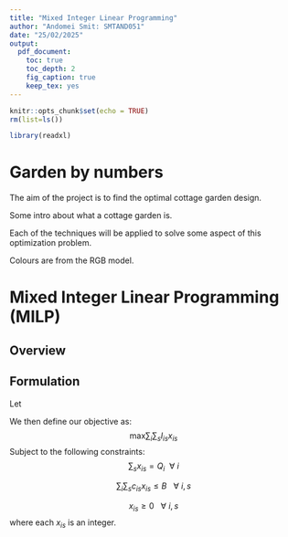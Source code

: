 ```yaml
---
title: "Mixed Integer Linear Programming"
author: "Andomei Smit: SMTAND051"
date: "25/02/2025"
output:
  pdf_document:
    toc: true
    toc_depth: 2
    fig_caption: true
    keep_tex: yes
---
```


```r
knitr::opts_chunk$set(echo = TRUE)
rm(list=ls())
```

```r
library(readxl)
```

# Garden by numbers

The aim of the project is to find the optimal cottage garden design. 

Some intro about what a cottage garden is.

Each of the techniques will be applied to solve some aspect of this optimization problem.

Colours are from the RGB model.

# Mixed Integer Linear Programming (MILP)

## Overview

## Formulation
\newpage
Let
\begin{enumerate}
\item $x_{is}$ be the number of plant $i$ of size $s$ that we purchase
\item $c_{is}$ be the cost of plant $i$ of size $s$
\item $I_{is}$ be the impact that plant $i$ has when it is of size $s$, $0<I_{is}<100$
\item $Q_i$ be the quantity of plant $i$ that the optimal garden has from the SA and GA Algorithm
\item $B$ be the total available budget
\end{enumerate}
We then define our objective as:
$$
\text{max} \sum_i\sum_s I_{is}x_{is}
$$
Subject to the following constraints:
$$
\sum_s x_{is}= Q_i\ \  \forall\  i
$$

$$
\sum_i\sum_s c_{is}x_{is} \le B\ \ \ \forall\  i,s
$$

$$
x_{is}\ge0\ \ \ \forall\  i,s
$$
where each $x_{is}$ is an integer.
